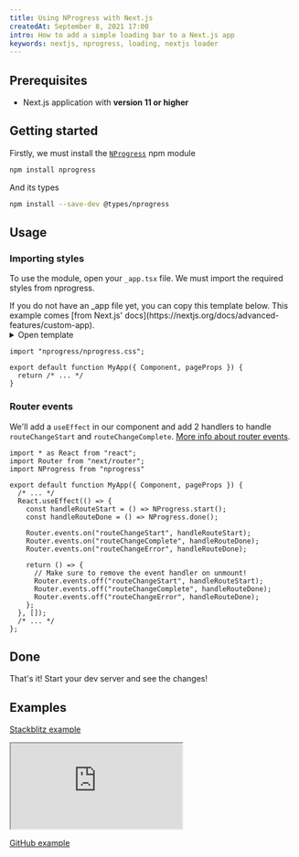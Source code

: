 ```yaml
---
title: Using NProgress with Next.js
createdAt: September 8, 2021 17:00
intro: How to add a simple loading bar to a Next.js app
keywords: nextjs, nprogress, loading, nextjs loader
---
```


## Prerequisites

- Next.js application with **version 11 or higher**

## Getting started

Firstly, we must install the [`NProgress`](https://npm.im/nprogress) npm module

```bash
npm install nprogress
```

And its types

```bash
npm install --save-dev @types/nprogress
```

## Usage

### Importing styles

To use the module, open your `_app.tsx` file. We must import the required styles from
nprogress.

<Info title="Custom app">
  If you do not have an _app file yet, you can copy this template below. This example comes [from Next.js' docs](https://nextjs.org/docs/advanced-features/custom-app).

  <details>
    <summary>Open template</summary>

```tsx:pages/_app.tsx
export default function MyApp({ Component, pageProps }) {
  return <Component {...pageProps} />;
}
```

</details>

</Info>

```tsx:pages/_app.tsx
import "nprogress/nprogress.css";

export default function MyApp({ Component, pageProps }) {
  return /* ... */
}
```

### Router events

We'll add a `useEffect` in our component and add 2 handlers to handle `routeChangeStart` and `routeChangeComplete`.
[More info about router events](https://nextjs.org/docs/api-reference/next/router#routerevents).

```tsx:pages/app.tsx
import * as React from "react";
import Router from "next/router";
import NProgress from "nprogress"

export default function MyApp({ Component, pageProps }) {
  /* ... */
  React.useEffect(() => {
    const handleRouteStart = () => NProgress.start();
    const handleRouteDone = () => NProgress.done();

    Router.events.on("routeChangeStart", handleRouteStart);
    Router.events.on("routeChangeComplete", handleRouteDone);
    Router.events.on("routeChangeError", handleRouteDone);

    return () => {
      // Make sure to remove the event handler on unmount!
      Router.events.off("routeChangeStart", handleRouteStart);
      Router.events.off("routeChangeComplete", handleRouteDone);
      Router.events.off("routeChangeError", handleRouteDone);
    };
  }, []);
  /* ... */
};
```

## Done

That's it! Start your dev server and see the changes!

## Examples

[Stackblitz example](https://stackblitz.com/edit/nextjs-ldgfrd?file=pages/_app.js)

<iframe
  loading="lazy"
  src="https://stackblitz.com/edit/nextjs-ldgfrd?ctl=1&embed=1&file=pages/_app.js&theme=dark"
  title="quirky-engelbart-gsgrt"
  sandbox="allow-forms allow-modals allow-popups allow-presentation allow-same-origin allow-scripts"
  style={{ width: "100%", height: 500 }}
  className="rounded-md w-full border-0 overflow-hidden"

> </iframe>

[GitHub example](https://github.com/vercel/next.js/tree/canary/examples/with-loading)
